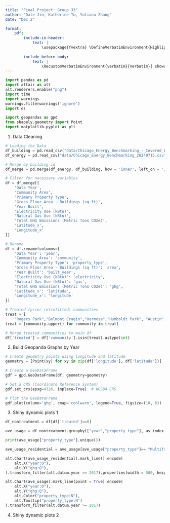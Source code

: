 ```yaml
---
title: "Final Project: Group 33"
author: "Dale Jin, Katherine Tu, Yuliana Zhang"
date: "Dec 2"

format: 
    pdf: 
        include-in-header: 
            text: | 
                \usepackage{fvextra} \DefineVerbatimEnvironment{Highlighting}{Verbatim}{breaklines,commandchars=\\\{\}} 
        
        include-before-body: 
            text: |
                \RecustomVerbatimEnvironment{verbatim}{Verbatim}{ showspaces = false, showtabs = false, breaksymbolleft={}, breaklines}
---
```



```python
import pandas as pd
import altair as alt
alt.renderers.enable("png")
import time
import warnings 
warnings.filterwarnings('ignore')
import os

import geopandas as gpd
from shapely.geometry import Point
import matplotlib.pyplot as plt
```



1. Data Cleaning

```python
# Loading the Data
df_building = pd.read_csv("data/Chicago_Energy_Benchmarking_-_Covered_Buildings_20240715.csv")
df_energy = pd.read_csv("data/Chicago_Energy_Benchmarking_20240715.csv")
```

```python
# Merge by building id
df_merge = pd.merge(df_energy, df_building, how = 'inner', left_on = 'ID', right_on = 'Building ID')

# Filter for necessary variables
df = df_merge[[
    'Data Year', 
    'Community Area', 
    'Primary Property Type', 
    'Gross Floor Area - Buildings (sq ft)', 
    'Year Built',
    'Electricity Use (kBtu)',
    'Natural Gas Use (kBtu)',
    'Total GHG Emissions (Metric Tons CO2e)',
    'Latitude_x',
    'Longitude_x'
]]

# Rename
df = df.rename(columns={
    'Data Year': 'year',
    'Community Area': 'community',
    'Primary Property Type': 'property_type',
    'Gross Floor Area - Buildings (sq ft)': 'area',
    'Year Built': 'built_year',
    'Electricity Use (kBtu)': 'electricity',
    'Natural Gas Use (kBtu)': 'gas',
    'Total GHG Emissions (Metric Tons CO2e)': 'ghg',
    'Latitude_x': 'latitude',
    'Longitude_x': 'longitude'
})

# Treated (prior retrofitted) communities
treat = [
    "Rogers Park","Belmont Cragin","Hermosa","Humboldt Park", "Austin","North Lawndale","South Lawndale","Grand Boulevard","Washington Park","Woodlawn","South Shore","Chatham","South Chicago","Roseland","East Side","McKinley Park","Gage Park","West Englewood","Englewood","Auburn Gresham"]
treat = [community.upper() for community in treat]

# Merge treated communities to main df
df['treated'] = df['community'].isin(treat).astype(int)
```

2. Build Geopanda Graphs by Year

```python
# Create geometry points using longitude and latitude
geometry = [Point(xy) for xy in zip(df['longitude'], df['latitude'])]

# Create a GeoDataFrame
gdf = gpd.GeoDataFrame(df, geometry=geometry)

# Set a CRS (Coordinate Reference System)
gdf.set_crs(epsg=4326, inplace=True)  # WGS84 CRS

# Plot the GeoDataFrame
gdf.plot(column='ghg', cmap='coolwarm', legend=True, figsize=(10, 6))
```

3. Shiny dynamic plots 1

```python
df_nontreatment = df[df['treated']==0]

ave_usage = df_nontreatment.groupby(["year","property_type"], as_index = False)[["electricity","gas","ghg"]].mean()
```

```python
print(ave_usage["property_type"].unique())
```

```python
ave_usage_residential = ave_usage[ave_usage["property_type"]== "Multifamily Housing"]

alt.Chart(ave_usage_residential).mark_line().encode(
    alt.X("year:O"),
    alt.Y("ghg:Q"),
).transform_filter(alt.datum.year >= 2017).properties(width = 500, height = 300)
```

```python
alt.Chart(ave_usage).mark_line(point = True).encode(
    alt.X("year:O"),
    alt.Y("ghg:Q"),
    alt.Color("property_type:N"),
    alt.Tooltip("property_type:N")
).transform_filter(alt.datum.year >= 2017)
```
4. Shiny dynamic plots 2